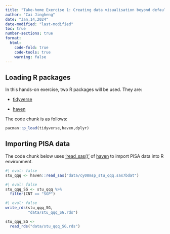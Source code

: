 ```yaml
---
title: "Take-home Exercise 1: Creating data visualisation beyond default"
author: "Cai Jingheng"
date: "Jan,14,2024"
date-modified: "last-modified"
toc: true
number-sections: true
format: 
  html: 
    code-fold: true
    code-tools: true
    warning: false
---
```


## Loading R packages

In this hands-on exercise, two R packages will be used. They are:

-   [tidyverse](https://www.tidyverse.org/)

-   [haven](https://www.tidyverse.org/)

The code chunk is as follows:

```r
pacman::p_load(tidyverse,haven,dplyr)
```

## Importing PISA data

The code chunk below uses ['read_sas()'](https://haven.tidyverse.org/reference/read_spss.html) of [haven](https://www.tidyverse.org/) to import PISA data into R environment.

```r
#| eval: false
stu_qqq <- haven::read_sas("data/cy08msp_stu_qqq.sas7bdat")
```

```r
#| eval: false
stu_qqq_SG <- stu_qqq %>%
  filter(CNT == "SGP")
```

```r
#| eval: false
write_rds(stu_qqq_SG,
          "data/stu_qqq_SG.rds")
```

```r
stu_qqq_SG <-
  read_rds("data/stu_qqq_SG.rds")
```
